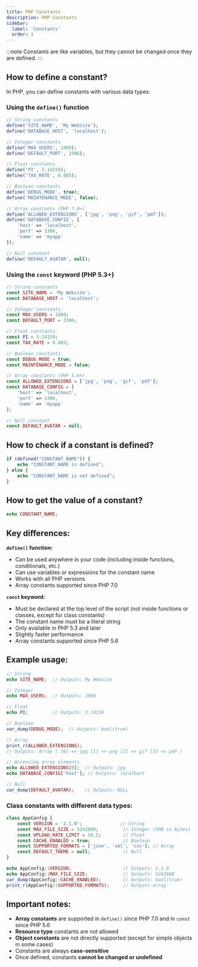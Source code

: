 ```yaml
---
title: PHP Constants
description: PHP Constants
sidebar:
  label: 'Constants'
  order: 1
---
```


:::note
Constants are like variables, but they cannot be changed once they are defined.
:::

## How to define a constant?

In PHP, you can define constants with various data types:

### Using the `define()` function
```php
// String constants
define('SITE_NAME', 'My Website');
define('DATABASE_HOST', 'localhost');

// Integer constants
define('MAX_USERS', 1000);
define('DEFAULT_PORT', 3306);

// Float constants
define('PI', 3.14159);
define('TAX_RATE', 0.085);

// Boolean constants
define('DEBUG_MODE', true);
define('MAINTENANCE_MODE', false);

// Array constants (PHP 7.0+)
define('ALLOWED_EXTENSIONS', ['jpg', 'png', 'gif', 'pdf']);
define('DATABASE_CONFIG', [
    'host' => 'localhost',
    'port' => 3306,
    'name' => 'myapp'
]);

// Null constant
define('DEFAULT_AVATAR', null);
```

### Using the `const` keyword (PHP 5.3+)
```php
// String constants
const SITE_NAME = 'My Website';
const DATABASE_HOST = 'localhost';

// Integer constants
const MAX_USERS = 1000;
const DEFAULT_PORT = 3306;

// Float constants
const PI = 3.14159;
const TAX_RATE = 0.085;

// Boolean constants
const DEBUG_MODE = true;
const MAINTENANCE_MODE = false;

// Array constants (PHP 5.6+)
const ALLOWED_EXTENSIONS = ['jpg', 'png', 'gif', 'pdf'];
const DATABASE_CONFIG = [
    'host' => 'localhost',
    'port' => 3306,
    'name' => 'myapp'
];

// Null constant
const DEFAULT_AVATAR = null;
```

## How to check if a constant is defined?

```php
if (defined("CONSTANT_NAME")) {
    echo "CONSTANT_NAME is defined";
} else {
    echo "CONSTANT_NAME is not defined";
}
```

## How to get the value of a constant?

```php
echo CONSTANT_NAME; 
```

## Key differences:

**`define()` function:**
- Can be used anywhere in your code (including inside functions, conditionals, etc.)
- Can use variables or expressions for the constant name
- Works with all PHP versions
- Array constants supported since PHP 7.0

**`const` keyword:**
- Must be declared at the top level of the script (not inside functions or classes, except for class constants)
- The constant name must be a literal string
- Only available in PHP 5.3 and later
- Slightly faster performance
- Array constants supported since PHP 5.6

## Example usage:

```php
// String
echo SITE_NAME;  // Outputs: My Website

// Integer
echo MAX_USERS;  // Outputs: 1000

// Float
echo PI;         // Outputs: 3.14159

// Boolean
var_dump(DEBUG_MODE);  // Outputs: bool(true)

// Array
print_r(ALLOWED_EXTENSIONS);
// Outputs: Array ( [0] => jpg [1] => png [2] => gif [3] => pdf )

// Accessing array elements
echo ALLOWED_EXTENSIONS[0];  // Outputs: jpg
echo DATABASE_CONFIG['host']; // Outputs: localhost

// Null
var_dump(DEFAULT_AVATAR);    // Outputs: NULL
```

### Class constants with different data types:
```php
class AppConfig {
    const VERSION = '2.1.0';              // String
    const MAX_FILE_SIZE = 5242880;         // Integer (5MB in bytes)
    const UPLOAD_RATE_LIMIT = 10.5;        // Float
    const CACHE_ENABLED = true;            // Boolean
    const SUPPORTED_FORMATS = ['json', 'xml', 'csv']; // Array
    const DEFAULT_THEME = null;            // Null
}

echo AppConfig::VERSION;                   // Outputs: 2.1.0
echo AppConfig::MAX_FILE_SIZE;             // Outputs: 5242880
var_dump(AppConfig::CACHE_ENABLED);        // Outputs: bool(true)
print_r(AppConfig::SUPPORTED_FORMATS);     // Outputs array
```

## Important notes:
- **Array constants** are supported in `define()` since PHP 7.0 and in `const` since PHP 5.6
- **Resource type** constants are not allowed
- **Object constants** are not directly supported (except for simple objects in some cases)
- Constants are always **case-sensitive**
- Once defined, constants **cannot be changed or undefined**